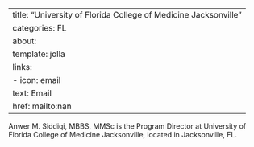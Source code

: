 
---
title: "University of Florida College of Medicine Jacksonville"
categories: FL
about:
  template: jolla
  links:
    - icon: email
      text: Email
      href: mailto:nan
---

Anwer M. Siddiqi, MBBS, MMSc is the Program Director at University of Florida College of Medicine Jacksonville, located in Jacksonville, FL. 
